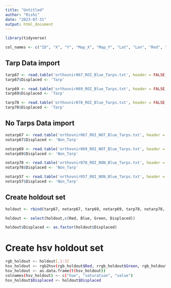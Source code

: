 ```yaml
---
title: "Untitled"
author: "Rishi"
date: "2023-07-31"
output: html_document
---
```

```r
library(tidyverse)
```

```r
col_names <- c("ID", "X", "Y", "Map_X", "Map_Y", "Lat", "Lon", "Red", "Blue", "Green")
```


## Tarp Data import
```r
tarp67 <- read.table('orthovnir067_ROI_Blue_Tarps.txt', header = FALSE, skip = 8, col.names = col_names )
tarp67$Displaced <- 'Tarp'
```

```r
tarp69 <- read.table('orthovnir069_ROI_Blue_Tarps.txt', header = FALSE, skip = 8, col.names = col_names )
tarp69$Displaced <- 'Tarp'
```

```r
tarp78 <- read.table('orthovnir078_ROI_Blue_Tarps.txt', header = FALSE, skip = 8, col.names = col_names )
tarp78$Displaced <- 'Tarp'
```

## No Tarps Data import
```r
notarp67 <- read.table('orthovnir067_ROI_NOT_Blue_Tarps.txt', header = FALSE, skip = 8, col.names = col_names )
notarp67$Displaced <- 'Non_Tarp'
```


```r
notarp69 <- read.table('orthovnir069_ROI_NOT_Blue_Tarps.txt', header = FALSE, skip = 8, col.names = col_names )
notarp69$Displaced <- 'Non_Tarp'
```

```r
notarp78 <- read.table('orthovnir078_ROI_NON_Blue_Tarps.txt', header = FALSE, skip = 8, col.names = col_names )
notarp78$Displaced <- 'Non_Tarp'
```

```r
notarp57 <- read.table('orthovnir057_ROI_NON_Blue_Tarps.txt', header = FALSE, skip = 8, col.names = col_names )
notarp57$Displaced <- 'Non_Tarp'
```


## Create holdout set
```r
holdout <- rbind(tarp67, notarp67, tarp69, notarp69, tarp78, notarp78, notarp57)
```

```r
holdout <- select(holdout,c(Red, Blue, Green, Displaced))
```

```r
holdout$Displaced <- as.factor(holdout$Displaced)
```


# Create hsv holdout set
```bash
rgb_holdout <- holdout[,1:3]
hsv_holdout <- rgb2hsv(rgb_holdout$Red, rrgb_holdout$Green, rgb_holdout$Blue)
hsv_holdout <- as.data.frame(t(hsv_holdout))
colnames(hsv_holdout) <- c("hue", "saturation", "value")
hsv_holdout$Displaced <- holdout$Displaced
```




